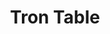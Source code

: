 ---
title: "Tron Table"
meta_title: "Tron Table craft"
description: "Craft de Tron Table"
rank: "a"
draft: false
name: "Tron Table"
recipe_img: "https://wiki.pokexgames.com/images/8/81/Tron_table.png"
level: 88
craft_time: 100800
result: 1
value_npc: 1
ingredients:
  - name: "Pure White Counter"
    quantity: 1
    item_img: "https://wiki.pokexgames.com/images/thumb/c/c1/Pure_White_Balcony.png/30px-Pure_White_Balcony.png"
    value_npc: 1
  - name: "Tech Ball"
    quantity: 1
    item_img: "https://wiki.pokexgames.com/images/f/f4/Tech_Ball.png"
    value_npc: 1
  - name: "Black Dye"
    quantity: 5
    item_img: "https://wiki.pokexgames.com/images/4/4c/Black_Dye.png"
    value_npc: 1
  - name: "Oak Planks"
    quantity: 2
    item_img: "https://wiki.pokexgames.com/images/c/c1/Oak_Planks.png"
    value_npc: 1
---
